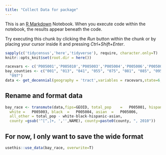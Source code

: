 ```yaml
---
title: "Collect Data for package"
---
```


This is an [R Markdown](http://rmarkdown.rstudio.com) Notebook. When you execute code within the notebook, the results appear beneath the code. 

Try executing this chunk by clicking the *Run* button within the chunk or by placing your cursor inside it and pressing *Ctrl+Shift+Enter*. 

```r
sapply(c('tidycensus','here','tidyverse'), require, character.only=T)
knitr::opts_knit$set(root.dir = here())
```

```r
racevars <- c('P005001','P005010','P005003','P005004','P005006','P005005')
bay_counties <- c("001", "013", "041", "055", "075", "081", "085", "095",
  "097")
data <- get_decennial(geography = 'tract',variables = racevars,state=6,county=bay_counties, output = 'wide')

```

## Rename and format data
```r
bay_race <- transmute(data,fips=GEOID, total_pop	=	P005001, hispanic	=	P005010,
  white	=	P005003, black	=	P005004, asian	=	P005006, 
  all_other = total_pop - white-black-hispanic-asian,
  county =gsub('^[^,]+, ','',NAME), county=paste0(county, ", 2010"))
```

## For now, I only want to save the wide format
```r
usethis::use_data(bay_race, overwrite=T)
```

